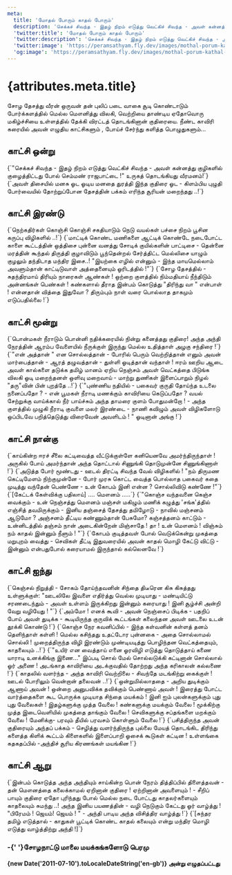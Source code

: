 ```yaml
---
meta:
  title: 'மோதல் போரும் காதல் போரும்'
  description: 'செக்கச் சிவந்த - இதழ் நிறம் எடுத்து வெட்கிச் சிவந்த - அவள் கன்னத்து குழிகளில் குழைத்திட்டது போல் செம்மண் ராஜபாட்டை!'
  'twitter:title': 'மோதல் போரும் காதல் போரும்'
  'twitter:description': 'செக்கச் சிவந்த - இதழ் நிறம் எடுத்து வெட்கிச் சிவந்த - அவள் கன்னத்து குழிகளில் குழைத்திட்டது போல் செம்மண் ராஜபாட்டை!'
  'twitter:image': 'https://peramsathyam.fly.dev/images/mothal-porum-kathal-porum.jpeg'
  'og:image': 'https://peramsathyam.fly.dev/images/mothal-porum-kathal-porum.jpeg'
---
```



<main className="main-content">
  <h1 className="text-[goldenrod] font-extrabold dark:poem-title-shadow text-3xl">
    {attributes.meta.title}
  </h1>
  <div>
    சோழ தேசத்து வீரன் ஒருவன் தன் புலிப் படை வாகை சூடி கொண்டாடும் போர்க்களத்தில்
    மெல்ல மௌனித்து விலகி, வெற்றியை தாண்டிய ஏதோவொரு மகிழ்ச்சியை உள்ளத்தில் தேக்கி
    விரட்டத் தொடங்கினான் குதிரையை. நீண்ட காவிரி கரையில் அவன் எழுதிய காட்சிகளும்
    , போய்ச் சேர்ந்து களித்த பொழுதுகளும்...
  </div>
  <article className="space-y-4 min-w-[300px] columns-1 sm:columns-2 lg:columns-3 xl:columns-4">
    <section className="section-card">
      <h2 className="text-green-600 font-bold text-center">காட்சி ஒன்று</h2>
      <PoemSegment>
        {`"செக்கச் சிவந்த - இதழ்
        நிறம் எடுத்து
        வெட்கிச் சிவந்த - அவள்
        கன்னத்து குழிகளில்
        குழைத்திட்டது போல்
        செம்மண் ராஜபாட்டை !"
        உருகத் தொடங்கியது வீரமனம்!`}
      </PoemSegment>
      <PoemSegment>
        {`அவள் திசையில் மனசு ஓட
        ஓடிய மனதை துரத்தி
        இந்த குதிரை ஓட - கிளம்பிய
        புழுதி போர்வையில்
        தோற்றுப்போன தேசத்தின்
        பக்கம் எரிந்த சூரியன்
        மறைந்தது ..!`}
      </PoemSegment>
    </section>
    <section className="section-card">
      <h2 className="text-green-600 font-bold text-center">காட்சி இரண்டு</h2>
      <PoemSegment>
        {`நெற்கதிர்கள் கொஞ்சி
        கொஞ்சி சகதியாடும்
        நெடு வயல்கள்
        பச்சை நிறம் பூசின
        கருப்பு விழிகளில் ..!`}
      </PoemSegment>
      <PoemSegment>
        {`மாட்டிக் கொண்ட மணிகளை
        ஆட்டிக் கொண்டே நடைபோட்ட
        காளை கூட்டத்தின் ஒத்திசை
        புன்னை வனத்து சோடிக்
        குயில்களின் பாட்டிசை - தென்னை
        மரத்தின் கூந்தல் திருத்தி குழாவிடும்
        பூந்தென்றல் சேர்த்திட்ட மெல்லிசை
        யாழும் குழலும் தந்திடாத மந்திர இசை..!
        "இயற்கை எழில் என்னும் - இந்த
        மாயமெல்லாம் அவளும்தான்
        காட்டிடுவாள் அத்தைனையும் ஓரிடத்தில் !"`}
      </PoemSegment>
      <PoemSegment>
        {`சோழ தேசத்தில் - சுதந்திரமாய்
        திரியும் நாரைகள் ஆண்கள் !
        ஒற்றை குளத்தில் நிம்மதியாய்
        நீந்திடும் அன்னங்கள் பெண்கள் !
        கண்களால் தீராத இன்பம் கொடுத்து
        "திரிந்து வா " என்பாள் !
        என்னதான் வித்தை இதுவோ ?
        திரும்பும் நாள் வரை பொல்லாத
        தாகமும் எடுப்பதில்லை !`}
      </PoemSegment>
    </section>
    <section className="section-card">
      <h2 className="text-green-600 font-bold text-center">காட்சி மூன்று</h2>
      <PoemSegment>
        {`பொன்மகள் நீராடும்
        பொன்னி நதிக்கரையில்
        நின்று கனைத்தது குதிரை!
        அந்த அந்தி நேரத்தின்
        ஆரம்ப வேளையில்
        நீருக்குள் இருந்து மெல்ல
        உதித்தாள் அழகு சந்திரை !`}
      </PoemSegment>
      <PoemSegment>
        {`"என் அத்தான் " என
        சொல்லத்தான் - போரில்
        பெரும் வெற்றித்தான் எனும்
        அவன் மார்பைத்தான் - ஆரத்
        தழுவத்தான் - துள்ளி
        ஓடித்தான் வந்தாள் !
        ஈரம் ஊறிய ஆடை
        அவள் கால்களை தடுக்க
        தமிழ் மானம் ஏறிய நெஞ்சம்
        அவள் வெட்கத்தை பிடுங்க
        விலகி ஓடி மறைந்தனள்
        ஒளிவு மறைவாய் - மாற்று
        துணிகள் இளைப்பாறும்
        நிழல் "தரு"வின் பின் புறத்தே ..!`}
      </PoemSegment>
      <PoemSegment>
        {`"புண்ணிய நதியில் - பகைவர்
        குருதி தோய்ந்த உடலை
        நனைப்பதோ ? - என்
        பூமகள் நீராடி மணக்கும்
        காவிரியை கெடுப்பதோ ?
        வயல் சேற்றுக்கு
        வாய்க்கால் நீர் பாய்ச்சும்
        அந்த தாமரை குளம்
        போதுமன்றோ ! - அந்த
        குளத்தில் முழுகி நீராடி
        குவளை மலர் இரண்டை - நாணி
        கவிழும் அவள் விழிகளோடு
        ஒப்பிடவே பறித்தெடுத்து
        விரைவேன் அவளிடம் ! "
        ஓடினான் அங்கு !`}
      </PoemSegment>
    </section>
    <section className="section-card">
      <h2 className="text-green-600 font-bold text-center">காட்சி நான்கு</h2>
      <PoemSegment>
        {`காய்கின்ற ஈரச் சீலை
        கட்டிவைத்த வீட்டுக்குள்ளே
        கனியெனவே அமர்ந்திருந்தாள் !
        அருகில் போய் அமர்ந்தான்
        அந்த தொட்டால் சிணுங்கி
        தொடுமுன்னே சிணுங்கிணாள் !`}
      </PoemSegment>
      <PoemSegment>
        {`அடுத்த போர் மூண்டது - ஊடல்
        திரட்டி சிவந்த வேல் விழிகளில் !
        "நம் திருமண கெட்டிமேளம்
        நிற்குமுன்னே - போர் முரசு
        கொட்ட வைத்த பொல்லாத
        பகைவர் கதை முடித்து
        வந்தேன் பெண்ணே - உன்
        கோபம் இனி என்ன ?
        சொல்லிவிடு கண்ணே !"`}
      </PoemSegment>
      <PoemSegment>
        {`[கேட்டக் கேள்விக்கு பதிலாய்]
        .... மௌனம் .....`}
      </PoemSegment>
      <PoemSegment>
        {`"கொஞ்ச வந்தவனை
        கெஞ்ச வைக்கும் - உன்
        நெஞ்சத்து மௌனம்
        மஞ்சள் மகிழும் மணிக் கழுத்து 'சங்க'த்தில்
        எஞ்சித் தவமிருக்கும் - இனிய
        தஞ்சைத் தேசத்து தமிழோடு - நாவில்
        மஞ்சனம் ஆடுமோ ?
        அஞ்சனம் தீட்டிய கண்ணும்தான் பேசுமோ?
        கஞ்சத்தனம் காட்டும் - உன்னிடத்தில்
        தஞ்சம் நான் அடைகின்றேன்
        மிஞ்சாதே ! தா ! உன் மௌனம் !
        விஞ்சும் நம் காதல் இன்னும் நீளும் ! "`}
      </PoemSegment>
      <PoemSegment>
        {`கோபம் குடித்தவள் போல்
        வெடுக்கென்று முகத்தை
        மறுபுறம் வைத்து - செவிகள் தீட்டி
        இதுவரையில் அவன் காதல் மொழி
        கேட்டு விட்டு - இன்னும் என்பதுபோல்
        கரையாமல் இருந்தால் கல்லெனவே !`}
      </PoemSegment>
    </section>
    <section className="section-card">
      <h2 className="text-green-600 font-bold text-center">காட்சி ஐந்து</h2>
      <PoemSegment>
        {`கெஞ்சல் நிறுத்தி - சோகம்
        தோய்ந்தவனின் சிந்தை திடீரென
        கிசு கிசுத்தது உள்ளுக்குள்:
        "ஊடலிலே இவளை எதிர்த்து
        வெல்ல முடியாது - மண்டியிட்டு
        சரணடைந்தும் - அவள் உள்ளம்
        இருக்கிறது இன்னும் கரையாது !
        இனி சூழ்ச்சி அன்றி வேறு வழியேது ! "`}
      </PoemSegment>
      <PoemSegment>
        {`அம்மோ ! எனக் கூவி - அவன்
        நெஞ்சைப் பிடிக்க - பதறிப் போய்
        அவள் துடிக்க - கூடியிருந்த
        குருவிக் கூட்டங்கள் கலைந்தன
        அவள் ஊடலை உடன் தூக்கி கொண்டு !`}
      </PoemSegment>
      <PoemSegment>
        {`கொஞ்ச நேர கவனிப்பில் - இந்த
        கள்வனின் கள்ளத் தனம்
        தெளிந்தாள் கள்ளி !
        மெல்ல கசிந்தது
        உதட்டோர புன்னகை - அதை
        சொல்லாமல் சொல்லி !
        முறைத்திருந்த விழி இரண்டும்
        முண்டியடித்து பொழிந்தன
        வெட்கத்தையும், காதலையும் ..!`}
      </PoemSegment>
      <PoemSegment>
        {`"உயிர் என வைத்தாய் எனை
        ஓரவிழி எடுத்து தொடுத்தாய் கணை
        யாராடி உனக்கிங்கு இணை..."
        இப்படி சொல் மேல் சொல்லடுக்கி
        கட்டினான் சொல்லால் ஓர் அணை !
        அடங்காத காவிரியை அடக்குவதில்
        தோற்றது அந்த கரிகாலன் கல்லணை !`}
      </PoemSegment>
      <PoemSegment>
        {`காதலில் வளர்ந்த - அந்த
        காவிரி வெற்றிலை - சிவந்தே
        மடங்கிற்று கைக்குள் !
        ஊடல் போரிலும் வென்றான் தலைவன் ..!`}
      </PoemSegment>
      <PoemSegment>
        {`ஒன்றுமில்லாததை - அறிய
        துடிக்கும் ஆணாய் அவன் !
        ஒன்றை அனுபவிக்க
        தவிக்கும் பெண்ணாய் அவள் !
        இரைத்து போட்ட
        வார்த்தைகளை கூட பொருக்க
        முடியாத சிந்தை மயக்கம் !
        இனி ஐம் புலன்களுக்கும்
        புது புது வேலைகள் !
        இதழ்களுக்கு முத்த வேலை !
        கண்களுக்கு மயக்கும் வேலை !
        மூக்கிற்கு முத்த இடைவெளியில்
        முகத்தை தாங்கும் வேலை !
        செவிகளுக்கு சப்தங்களை
        மறக்கும் வேலை !
        மேனிக்கு- பரவும் தீயில்
        பரவசம் கொள்ளும் வேலை !`}
      </PoemSegment>
      <PoemSegment>
        {`பசித்திருந்த அவன் குதிரையும்
        அந்தப் பக்கம் - செழித்து
        வளர்ந்திருந்த புல்லை
        மேயத் தொடங்கிட
        திரிந்து களைத்த கிளிக் கூட்டம்
        கிளைகளில் இளைப்பாறி
        ஓசைக் கூடுகள் கட்டின !
        உள்ளங்கை கதகதப்பில் -அந்திச்
        சூரிய கிரணங்கள் மயங்கின !`}
      </PoemSegment>
    </section>
    <section className="section-card">
      <h2 className="text-green-600 font-bold text-center">காட்சி ஆறு</h2>
      <PoemSegment>
        {`இன்பம் கொடுத்த அந்த
        அந்தியும் சாய்கின்ற பொன் நேரம்
        தித்திப்பில் திளைத்தவன் - தன்
        மௌனத்தை கலைக்காமல்
        ஏறினான் குதிரை ! ஏற்றினான்
        அவளையும் ! - சீறிப் பாயும்
        குதிரை ஏதோ புரிந்தது போல்
        மெல்ல நடை போட்டது
        காதலர்களையும் காதலையும் சுமந்து ..!
        அந்த இனிய பயணத்தின் - வழி
        நெடுகும் கேட்டது ஓர் வாழ்த்து !
        "பிரேமம் ! ஜெயம்! ஜெயம் ! " - அந்தி
        பாடிய அந்த விசித்திர வாழ்த்து !`}
      </PoemSegment>
      <PoemSegment>
        {`[சுந்தர தமிழ் எடுத்தால் - காதுகள்
        பூட்டிக் கொண்ட காதல் கலையும் என்று
        மந்திர மொழி எடுத்து வாழ்த்திற்று அந்தி !]`}
      </PoemSegment>
    </section>
  </article>
  <h3>-{'  '}சோழநாட்டு மாலை மயக்கங்களோடு பெரமு</h3>
  <h4 className="text-[blueviolet]">
    {new Date('2011-07-10').toLocaleDateString('en-gb')} அன்று எழுதப்பட்டது
  </h4>
</main>
